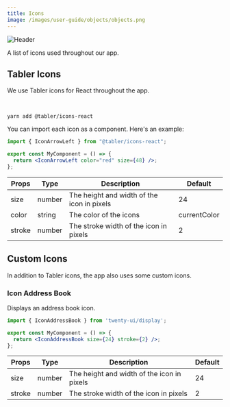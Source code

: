 ```yaml
---
title: Icons
image: /images/user-guide/objects/objects.png
---
```

<Frame>
  <img src="/images/user-guide/objects/objects.png" alt="Header" />
</Frame>

A list of icons used throughout our app. 

## Tabler Icons

We use Tabler icons for React throughout the app. 

<Tabs>

<Tab title="Installation">
<br/>

```
yarn add @tabler/icons-react
```

</Tab>

<Tab title="Props">

You can import each icon as a component. Here's an example:
<br />

```jsx
import { IconArrowLeft } from "@tabler/icons-react";

export const MyComponent = () => {
  return <IconArrowLeft color="red" size={48} />;
};
```

</Tab>

<Tab title="Props">


| Props | Type | Description | Default |
|-------|------|-------------|--------|
| size | number | The height and width of the icon in pixels | 24 |
| color | string | The color of the icons | currentColor |
| stroke | number | The stroke width of the icon in pixels | 2 |



</Tab>

</Tabs>



## Custom Icons

In addition to Tabler icons, the app also uses some custom icons.  

### Icon Address Book

Displays an address book icon. 

<Tabs>

<Tab title="Usage">

```jsx
import { IconAddressBook } from 'twenty-ui/display';

export const MyComponent = () => {
  return <IconAddressBook size={24} stroke={2} />;
};
```

</Tab>

<Tab title="Props">


| Props | Type | Description | Default |
|-------|------|-------------|--------|
| size | number | The height and width of the icon in pixels | 24 |
| stroke | number | The stroke width of the icon in pixels | 2 |



</Tab>

</Tabs>


